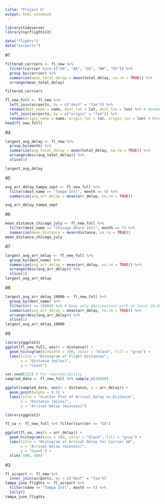---
title: "Project 6"
output: html_notebook
---
```{r}
library(tidyverse)
library(nycflights13)

data("flights")
data("airports")

```
#1
```{r}
filtered_carriers <- fl_new %>%
  filter(carrier %in% c("UA", "AA", "US", "WN", "EV")) %>%
  group_by(carrier) %>%
  summarize(mean_total_delay = mean(total_delay, na.rm = TRUE)) %>%
  arrange(mean_total_delay)

filtered_carriers
```
```{r}
fl_new_full <- fl_new %>%
  left_join(airports, by = c("dest" = "faa")) %>%
  rename(dest_name = name, dest_lat = lat, dest_lon = lon) %>% # Rename destination columns
  left_join(airports, by = c("origin" = "faa")) %>%
  rename(origin_name = name, origin_lat = lat, origin_lon = lon) # Rename origin columns
head(fl_new_full)

```
#4
```{r}
largest_avg_delay <- fl_new %>%
  group_by(month) %>%
  summarize(avg_total_delay = mean(total_delay, na.rm = TRUE)) %>%
  arrange(desc(avg_total_delay)) %>%
  slice(1)

largest_avg_delay

```

#5
```{r}
avg_arr_delay_tampa_sept <- fl_new_full %>%
  filter(dest_name == "Tampa Intl", month == 9) %>%
  summarize(avg_arr_delay = mean(arr_delay, na.rm = TRUE))

avg_arr_delay_tampa_sept

```
#6
```{r}
mean_distance_chicago_july <- fl_new_full %>%
  filter(dest_name == "Chicago Ohare Intl", month == 7) %>%
  summarize(mean_distance = mean(distance, na.rm = TRUE))
mean_distance_chicago_july
```
#7

```{r}
largest_avg_arr_delay <- fl_new_full %>%
  group_by(dest_name) %>%
  summarize(avg_arr_delay = mean(arr_delay, na.rm = TRUE)) %>%
  arrange(desc(avg_arr_delay)) %>%
  slice(1)
largest_avg_arr_delay

```
#8
```{r}
largest_avg_arr_delay_10000 <- fl_new_full %>%
  group_by(dest_name) %>%
  filter(n() >= 10000) %>% # Keep only destinations with at least 10,000 arrivals
  summarize(avg_arr_delay = mean(arr_delay, na.rm = TRUE)) %>%
  arrange(desc(avg_arr_delay)) %>%
  slice(1)
largest_avg_arr_delay_10000

```
#9
```{r}
library(ggplot2)
ggplot(fl_new_full, aes(x = distance)) +
  geom_histogram(binwidth = 100, color = "black", fill = "gray") +
  labs(title = "Histogram of Flight Distances",
       x = "Distance (miles)",
       y = "Count")

```

```{r}
set.seed(123) # For reproducibility
sampled_data <- fl_new_full %>% sample_n(10000)

ggplot(sampled_data, aes(x = distance, y = arr_delay)) +
  geom_point(alpha = 0.5) +
  labs(title = "Scatter Plot of Arrival Delay vs Distance",
       x = "Distance (miles)",
       y = "Arrival Delay (minutes)")

```


```{r}
library(ggplot2)

fl_ua <- fl_new_full %>% filter(carrier == "UA")

ggplot(fl_ua, aes(x = arr_delay)) +
  geom_histogram(bins = 100, color = "black", fill = "gray") +
  labs(title = "Histogram of Arrival Delay for Carrier UA",
       x = "Arrival Delay (minutes)",
       y = "Count") +
  xlim(-100, 500)

```
#3
```{r}
fl_airport <- fl_new %>%
  inner_join(airports, by = c("dest" = "faa"))
tampa_june_flights <- fl_airport %>%
  filter(name == "Tampa Intl", month == 6) %>%
  tally()
tampa_june_flights
```

